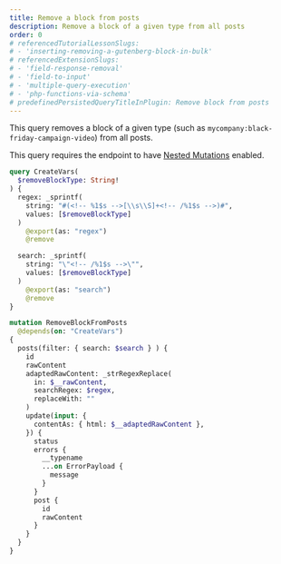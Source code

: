 ```yaml
---
title: Remove a block from posts
description: Remove a block of a given type from all posts
order: 0
# referencedTutorialLessonSlugs:
# - 'inserting-removing-a-gutenberg-block-in-bulk'
# referencedExtensionSlugs:
# - 'field-response-removal'
# - 'field-to-input'
# - 'multiple-query-execution'
# - 'php-functions-via-schema'
# predefinedPersistedQueryTitleInPlugin: Remove block from posts
---
```


This query removes a block of a given type (such as `mycompany:black-friday-campaign-video`) from all posts.

<Banner type='important'>

This query requires the endpoint to have [Nested Mutations](/guides/schema/using-nested-mutations) enabled.

</Banner>

```graphql
query CreateVars(
  $removeBlockType: String!
) {
  regex: _sprintf(
    string: "#(<!-- %1$s -->[\\s\\S]+<!-- /%1$s -->)#",
    values: [$removeBlockType]
  )
    @export(as: "regex")
    @remove

  search: _sprintf(
    string: "\"<!-- /%1$s -->\"",
    values: [$removeBlockType]
  )
    @export(as: "search")
    @remove
}

mutation RemoveBlockFromPosts
  @depends(on: "CreateVars")
{
  posts(filter: { search: $search } ) {
    id
    rawContent
    adaptedRawContent: _strRegexReplace(
      in: $__rawContent,
      searchRegex: $regex,
      replaceWith: ""
    )
    update(input: {
      contentAs: { html: $__adaptedRawContent },
    }) {
      status
      errors {
        __typename
        ...on ErrorPayload {
          message
        }
      }
      post {
        id
        rawContent
      }
    }
  }
}
```
